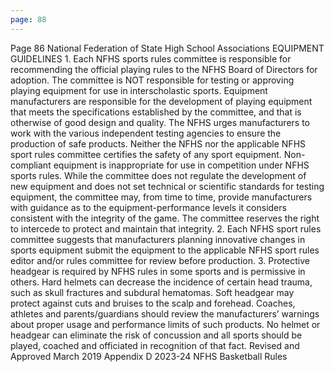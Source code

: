 ```yaml
---
page: 88
---
```


Page 86 National Federation of State High School Associations EQUIPMENT GUIDELINES 1. Each NFHS sports rules committee is responsible for recommending the official playing rules to the NFHS Board of Directors for adoption. The committee is NOT responsible for testing or approving playing equipment for use in interscholastic sports. Equipment manufacturers are responsible for the development of playing equipment that meets the specifications established by the committee, and that is otherwise of good design and quality. The NFHS urges manufacturers to work with the various independent testing agencies to ensure the production of safe products. Neither the NFHS nor the applicable NFHS sport rules committee certifies the safety of any sport equipment. Non-compliant equipment is inappropriate for use in competition under NFHS sports rules. While the committee does not regulate the development of new equipment and does not set technical or scientific standards for testing equipment, the committee may, from time to time, provide manufacturers with guidance as to the equipment-performance levels it considers consistent with the integrity of the game. The committee reserves the right to intercede to protect and maintain that integrity. 2. Each NFHS sport rules committee suggests that manufacturers planning innovative changes in sports equipment submit the equipment to the applicable NFHS sport rules editor and/or rules committee for review before production. 3. Protective headgear is required by NFHS rules in some sports and is permissive in others. Hard helmets can decrease the incidence of certain head trauma, such as skull fractures and subdural hematomas. Soft headgear may protect against cuts and bruises to the scalp and forehead. Coaches, athletes and parents/guardians should review the manufacturers’ warnings about proper usage and performance limits of such products. No helmet or headgear can eliminate the risk of concussion and all sports should be played, coached and officiated in recognition of that fact. Revised and Approved March 2019 Appendix D 2023-24 NFHS Basketball Rules
